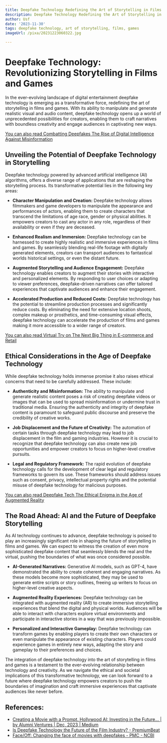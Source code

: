 ```yaml
---
title: Deepfake Technology Redefining the Art of Storytelling in Films and Games
description: Deepfake Technology Redefining the Art of Storytelling in Films and Games
author: Usf
date: '2023-11-30'
tags: deepfake technology, art of storytelling, films, games
imageUrl: /pixa/20231223060322.jpg

---
```

# Deepfake Technology: Revolutionizing Storytelling in Films and  Games

In the ever-evolving landscape of digital entertainment deepfake  technology is emerging as a transformative force, redefining  the art of storytelling in films and games. With its ability to manipulate and generate realistic visual and audio content,  deepfake technology opens up a world of unprecedented possibilities for creators, enabling them  to craft narratives with  boundless creativity and engage audiences in  captivating new ways.

[You can also read Combatting  Deepfakes The  Rise of Digital Intelligence Against  Misinformation](Combatting%20Deepfakes%20The%20Rise%20of%20Digital%20Intelligence%20Against%20Misinformation)


## Unveiling the Potential of Deepfake Technology in Storytelling

Deepfake  technology powered by advanced artificial intelligence (AI)  algorithms, offers a diverse range of applications that  are reshaping the storytelling process. Its transformative potential lies in the following key areas:

-  **Character Manipulation and Creation:** Deepfake technology allows filmmakers and game developers to manipulate the appearance  and performances of actors, enabling them to  create  characters that transcend the limitations of age race, gender or physical abilities. It  empowers creators to cast any actor in any  role, regardless of their  availability or even if they are deceased.

- **Enhanced Realism and Immersion:** Deepfake technology can be harnessed to create highly realistic and immersive experiences in films and games. By seamlessly blending real-life footage with digitally generated elements, creators  can transport  audiences to fantastical worlds historical settings, or even the distant future.

- **Augmented Storytelling and Audience Engagement:** Deepfake technology enables creators to augment their stories with interactive and personalized elements. By responding to user choices or adapting  to viewer preferences, deepfake-driven narratives can offer tailored experiences that  captivate audiences and enhance their engagement.

- **Accelerated Production and Reduced Costs:** Deepfake technology has the potential to streamline production processes and  significantly  reduce  costs. By eliminating  the need for extensive location shoots, complex  makeup or prosthetics, and time-consuming  visual effects,  deepfake technology can accelerate the production of films and games making it more accessible to a  wider range of creators.

[You can also  read Virtual Try on The Next Big Thing in E-commerce and Retail](Virtual%20Try%20on%20The%20Next%20Big%20Thing%20in%20E-commerce%20and%20Retail)


## Ethical Considerations in the Age of Deepfake Technology

While deepfake technology holds immense promise it also raises ethical concerns that need to be carefully  addressed. These include:

- **Authenticity and Misinformation:** The ability to manipulate and  generate realistic content poses a risk of creating deepfake  videos or images that  can  be used to spread misinformation or undermine trust in traditional media. Ensuring the authenticity and integrity of deepfake content is paramount to safeguard public discourse and preserve the credibility of creative works.

- **Job Displacement and the Future of Creativity:** The automation of certain tasks through deepfake technology  may lead to job displacement in  the film and gaming industries. However it is crucial  to recognize that deepfake technology can also create new job opportunities  and empower creators to focus on higher-level creative pursuits.

- **Legal and Regulatory Framework:** The rapid evolution of deepfake technology calls for the development of clear legal and regulatory  frameworks to govern its use. These frameworks  should address issues such as consent, privacy, intellectual property  rights and the potential misuse of deepfake technology for  malicious purposes.

[You can also read  Deepfake Tech The Ethical Enigma in  the Age of Augmented Reality](Deepfake%20Tech%20The%20Ethical%20Enigma%20in%20the%20Age%20of%20Augmented%20Reality)


## The Road  Ahead: AI and the Future of Deepfake Storytelling

As AI technology continues to advance, deepfake technology  is poised to play an increasingly significant role in shaping  the future of storytelling in films and games. We can expect to witness  the  creation of even  more sophisticated  deepfake content that seamlessly blends the  real and the virtual, pushing the boundaries of what was once considered possible.

- **AI-Generated Narratives:** Generative AI  models, such as GPT-4, have demonstrated  the ability to create coherent and engaging narratives. As these models become more sophisticated,  they may be used to generate entire scripts or story outlines,  freeing up writers to focus on higher-level creative aspects.

- **Augmented Reality Experiences:** Deepfake technology can be  integrated with augmented reality (AR) to create immersive storytelling experiences that blend the  digital and physical  worlds. Audiences will  be able to interact  with characters explore virtual environments and participate in interactive stories in a way that was previously impossible.

- **Personalized and Interactive Gameplay:** Deepfake technology can transform  games by enabling players to  create their own characters or even manipulate the appearance of existing  characters. Players could experience  games in entirely new ways, adapting the story and gameplay to their preferences and choices.

The integration of deepfake technology into the art of storytelling in films and games  is a testament to the ever-evolving relationship between technology and creativity. As we navigate the ethical  and societal  implications of this transformative technology, we can look forward to  a future  where deepfake technology empowers creators to push the boundaries  of  imagination and craft immersive experiences that captivate audiences like never  before.

## References:
- [Creating a Movie with a Prompt. Hollywood AI: Investing in the Future… | by Alumni Ventures | Dec, 2023 | Medium](https://medium.com/@alumniventuresgroup/creating-a-movie-with-a-prompt-a1f617136a53)
- [Is Deepfake Technology the Future of the Film Industry? - PremiumBeat](https://www.premiumbeat.com/blog/deepfake-technology-future-of-film-industry/)
- [Face/Off: Changing the face of movies with deepfakes - PMC - NCBI](https://www.ncbi.nlm.nih.gov/pmc/articles/PMC10325052/)
